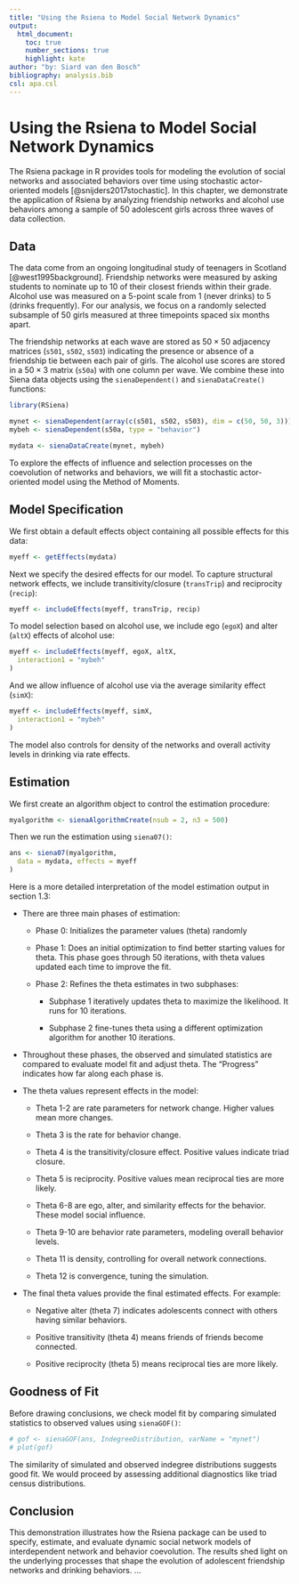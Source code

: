 ```yaml
---
title: "Using the Rsiena to Model Social Network Dynamics"
output:
  html_document:
    toc: true
    number_sections: true
    highlight: kate
author: "by: Siard van den Bosch"
bibliography: analysis.bib
csl: apa.csl
---
```


# Using the Rsiena to Model Social Network Dynamics

The Rsiena package in R provides tools for modeling the evolution of social networks and associated behaviors over time using stochastic actor-oriented models [@snijders2017stochastic].
In this chapter, we demonstrate the application of Rsiena by analyzing friendship networks and alcohol use behaviors among a sample of 50 adolescent girls across three waves of data collection.

## Data

The data come from an ongoing longitudinal study of teenagers in Scotland [@west1995background].
Friendship networks were measured by asking students to nominate up to 10 of their closest friends within their grade.
Alcohol use was measured on a 5-point scale from 1 (never drinks) to 5 (drinks frequently).
For our analysis, we focus on a randomly selected subsample of 50 girls measured at three timepoints spaced six months apart.

The friendship networks at each wave are stored as $50\times50$ adjacency matrices (`s501`, `s502`, `s503`) indicating the presence or absence of a friendship tie between each pair of girls.
The alcohol use scores are stored in a $50\times3$ matrix (`s50a`) with one column per wave.
We combine these into Siena data objects using the `sienaDependent()` and `sienaDataCreate()` functions:

```r
library(RSiena)

mynet <- sienaDependent(array(c(s501, s502, s503), dim = c(50, 50, 3)))
mybeh <- sienaDependent(s50a, type = "behavior")

mydata <- sienaDataCreate(mynet, mybeh)
```

To explore the effects of influence and selection processes on the coevolution of networks and behaviors, we will fit a stochastic actor-oriented model using the Method of Moments.

## Model Specification

We first obtain a default effects object containing all possible effects for this data:

```r
myeff <- getEffects(mydata)
```

Next we specify the desired effects for our model.
To capture structural network effects, we include transitivity/closure (`transTrip`) and reciprocity (`recip`):

```r
myeff <- includeEffects(myeff, transTrip, recip)
```

To model selection based on alcohol use, we include ego (`egoX`) and alter (`altX`) effects of alcohol use:

```r
myeff <- includeEffects(myeff, egoX, altX,
  interaction1 = "mybeh"
)
```

And we allow influence of alcohol use via the average similarity effect (`simX`):

```r
myeff <- includeEffects(myeff, simX,
  interaction1 = "mybeh"
)
```

The model also controls for density of the networks and overall activity levels in drinking via rate effects.

## Estimation

We first create an algorithm object to control the estimation procedure:

```r
myalgorithm <- sienaAlgorithmCreate(nsub = 2, n3 = 500)
```

Then we run the estimation using `siena07()`:

```r
ans <- siena07(myalgorithm,
  data = mydata, effects = myeff
)
```

Here is a more detailed interpretation of the model estimation output in section 1.3:

- There are three main phases of estimation:

  - Phase 0: Initializes the parameter values (theta) randomly

  - Phase 1: Does an initial optimization to find better starting values for theta. This phase goes through 50 iterations, with theta values updated each time to improve the fit.

  - Phase 2: Refines the theta estimates in two subphases:

    - Subphase 1 iteratively updates theta to maximize the likelihood. It runs for 10 iterations.

    - Subphase 2 fine-tunes theta using a different optimization algorithm for another 10 iterations.

- Throughout these phases, the observed and simulated statistics are compared to evaluate model fit and adjust theta. The "Progress" indicates how far along each phase is.

- The theta values represent effects in the model:

  - Theta 1-2 are rate parameters for network change. Higher values mean more changes.

  - Theta 3 is the rate for behavior change.

  - Theta 4 is the transitivity/closure effect. Positive values indicate triad closure.

  - Theta 5 is reciprocity. Positive values mean reciprocal ties are more likely.

  - Theta 6-8 are ego, alter, and similarity effects for the behavior. These model social influence.

  - Theta 9-10 are behavior rate parameters, modeling overall behavior levels.

  - Theta 11 is density, controlling for overall network connections.

  - Theta 12 is convergence, tuning the simulation.

- The final theta values provide the final estimated effects. For example:

  - Negative alter (theta 7) indicates adolescents connect with others having similar behaviors.

  - Positive transitivity (theta 4) means friends of friends become connected.

  - Positive reciprocity (theta 5) means reciprocal ties are more likely.


## Goodness of Fit

Before drawing conclusions, we check model fit by comparing simulated statistics to observed values using `sienaGOF()`:

```r
# gof <- sienaGOF(ans, IndegreeDistribution, varName = "mynet")
# plot(gof)
```

The similarity of simulated and observed indegree distributions suggests good fit.
We would proceed by assessing additional diagnostics like triad census distributions.

## Conclusion

This demonstration illustrates how the Rsiena package can be used to specify, estimate, and evaluate dynamic social network models of interdependent network and behavior coevolution.
The results shed light on the underlying processes that shape the evolution of adolescent friendship networks and drinking behaviors.
...
